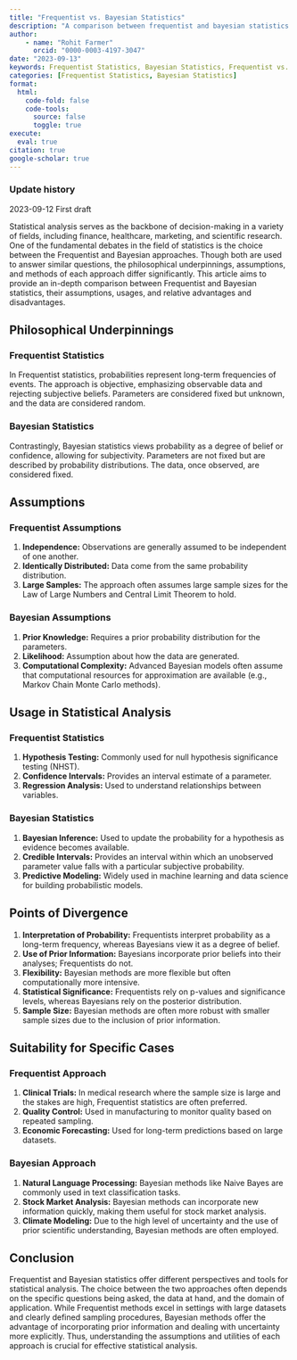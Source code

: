 ```yaml
---
title: "Frequentist vs. Bayesian Statistics"
description: "A comparison between frequentist and bayesian statistics."
author: 
    - name: "Rohit Farmer"
      orcid: "0000-0003-4197-3047"
date: "2023-09-13"
keywords: Frequentist Statistics, Bayesian Statistics, Frequentist vs. Bayesian Stastistics
categories: [Frequentist Statistics, Bayesian Statistics]
format:
  html:
    code-fold: false
    code-tools:
      source: false
      toggle: true
execute: 
  eval: true
citation: true
google-scholar: true
---
```


::: {.callout-note collapse="true"}
### Update history

2023-09-12 First draft
:::



Statistical analysis serves as the backbone of decision-making in a variety of fields, including finance, healthcare, marketing, and scientific research. One of the fundamental debates in the field of statistics is the choice between the Frequentist and Bayesian approaches. Though both are used to answer similar questions, the philosophical underpinnings, assumptions, and methods of each approach differ significantly. This article aims to provide an in-depth comparison between Frequentist and Bayesian statistics, their assumptions, usages, and relative advantages and disadvantages.

## Philosophical Underpinnings

### Frequentist Statistics

In Frequentist statistics, probabilities represent long-term frequencies of events. The approach is objective, emphasizing observable data and rejecting subjective beliefs. Parameters are considered fixed but unknown, and the data are considered random.

### Bayesian Statistics

Contrastingly, Bayesian statistics views probability as a degree of belief or confidence, allowing for subjectivity. Parameters are not fixed but are described by probability distributions. The data, once observed, are considered fixed.

## Assumptions

### Frequentist Assumptions 

1. **Independence:**  Observations are generally assumed to be independent of one another. 
2. **Identically Distributed:**  Data come from the same probability distribution. 
3. **Large Samples:**  The approach often assumes large sample sizes for the Law of Large Numbers and Central Limit Theorem to hold.

### Bayesian Assumptions 

1. **Prior Knowledge:**  Requires a prior probability distribution for the parameters. 
2. **Likelihood:**  Assumption about how the data are generated. 
3. **Computational Complexity:**  Advanced Bayesian models often assume that computational resources for approximation are available (e.g., Markov Chain Monte Carlo methods).

## Usage in Statistical Analysis

### Frequentist Statistics 

1. **Hypothesis Testing:**  Commonly used for null hypothesis significance testing (NHST). 
2. **Confidence Intervals:**  Provides an interval estimate of a parameter. 
3. **Regression Analysis:**  Used to understand relationships between variables.

### Bayesian Statistics 

1. **Bayesian Inference:**  Used to update the probability for a hypothesis as evidence becomes available. 
2. **Credible Intervals:**  Provides an interval within which an unobserved parameter value falls with a particular subjective probability. 
3. **Predictive Modeling:**  Widely used in machine learning and data science for building probabilistic models.

## Points of Divergence 

1. **Interpretation of Probability:**  Frequentists interpret probability as a long-term frequency, whereas Bayesians view it as a degree of belief. 
2. **Use of Prior Information:**  Bayesians incorporate prior beliefs into their analyses; Frequentists do not. 
3. **Flexibility:**  Bayesian methods are more flexible but often computationally more intensive. 
4. **Statistical Significance:**  Frequentists rely on p-values and significance levels, whereas Bayesians rely on the posterior distribution. 
5. **Sample Size:**  Bayesian methods are often more robust with smaller sample sizes due to the inclusion of prior information.

## Suitability for Specific Cases

### Frequentist Approach 

1. **Clinical Trials:**  In medical research where the sample size is large and the stakes are high, Frequentist statistics are often preferred. 
2. **Quality Control:**  Used in manufacturing to monitor quality based on repeated sampling. 
3. **Economic Forecasting:**  Used for long-term predictions based on large datasets.

### Bayesian Approach 

1. **Natural Language Processing:**  Bayesian methods like Naive Bayes are commonly used in text classification tasks. 
2. **Stock Market Analysis:**  Bayesian methods can incorporate new information quickly, making them useful for stock market analysis. 
3. **Climate Modeling:**  Due to the high level of uncertainty and the use of prior scientific understanding, Bayesian methods are often employed.

## Conclusion

Frequentist and Bayesian statistics offer different perspectives and tools for statistical analysis. The choice between the two approaches often depends on the specific questions being asked, the data at hand, and the domain of application. While Frequentist methods excel in settings with large datasets and clearly defined sampling procedures, Bayesian methods offer the advantage of incorporating prior information and dealing with uncertainty more explicitly. Thus, understanding the assumptions and utilities of each approach is crucial for effective statistical analysis.

